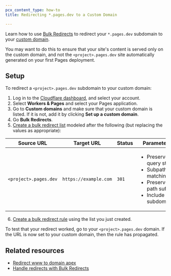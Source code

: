 ```yaml
---
pcx_content_type: how-to
title: Redirecting *.pages.dev to a Custom Domain

---
```



Learn how to use [Bulk Redirects](/rules/url-forwarding/bulk-redirects/) to redirect your `*.pages.dev` subdomain to your [custom domain](/pages/configuration/custom-domains/).

You may want to do this to ensure that your site's content is served only on the custom domain, and not the `<project>.pages.dev` site automatically generated on your first Pages deployment.

## Setup

To redirect a `<project>.pages.dev` subdomain to your custom domain:

1. Log in to the [Cloudflare dashboard](https://dash.cloudflare.com/?to=/:account/pages/view/:pages-project/domains), and select your account.
2. Select **Workers & Pages** and select your Pages application.
3. Go to **Custom domains** and make sure that your custom domain is listed. If it is not, add it by clicking **Set up a custom domain**.
4. Go **Bulk Redirects**.
5. [Create a bulk redirect list](/rules/url-forwarding/bulk-redirects/create-dashboard/#1-create-a-bulk-redirect-list) modeled after the following (but replacing the values as appropriate):

<Example>

| Source URL    | Target URL            | Status | Parameters                                                                                                               |
| ------------- | --------------------- | ------ | ------------------------------------------------------------------------------------------------------------------------ |
| `<project>.pages.dev` | `https://example.com` | `301`  | <ul><li>Preserve query string</li><li>Subpath matching</li><li>Preserve path suffix</li><li>Include subdomains</li></ul> |

</Example>

6. [Create a bulk redirect rule](/rules/url-forwarding/bulk-redirects/create-dashboard/#2-create-a-bulk-redirect-rule) using the list you just created.

To test that your redirect worked, go to your `<project>.pages.dev` domain. If the URL is now set to your custom domain, then the rule has propagated.

## Related resources

* [Redirect www to domain apex](/pages/how-to/www-redirect/)
* [Handle redirects with Bulk Redirects](/rules/url-forwarding/bulk-redirects/)
